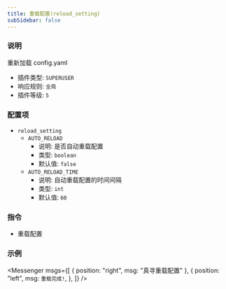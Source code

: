 ```yaml
---
title: 重载配置(reload_setting)
subSidebar: false
---
```



### 说明

重新加载 config.yaml

- 插件类型: `SUPERUSER`
- 响应规则: `全局`
- 插件等级: `5`

### 配置项

- `reload_setting`
  - `AUTO_RELOAD`
    - 说明: 是否自动重载配置
    - 类型: `boolean`
    - 默认值: `false`
  - `AUTO_RELOAD_TIME`
    - 说明: 自动重载配置的时间间隔
    - 类型: `int`
    - 默认值: `60`

### 指令

- 重载配置

### 示例

<Messenger
  msgs={[
    { position: "right", msg: "真寻重载配置" },
    {
      position: "left",
      msg: `重载完成!`,
    },
  ]}
/>
